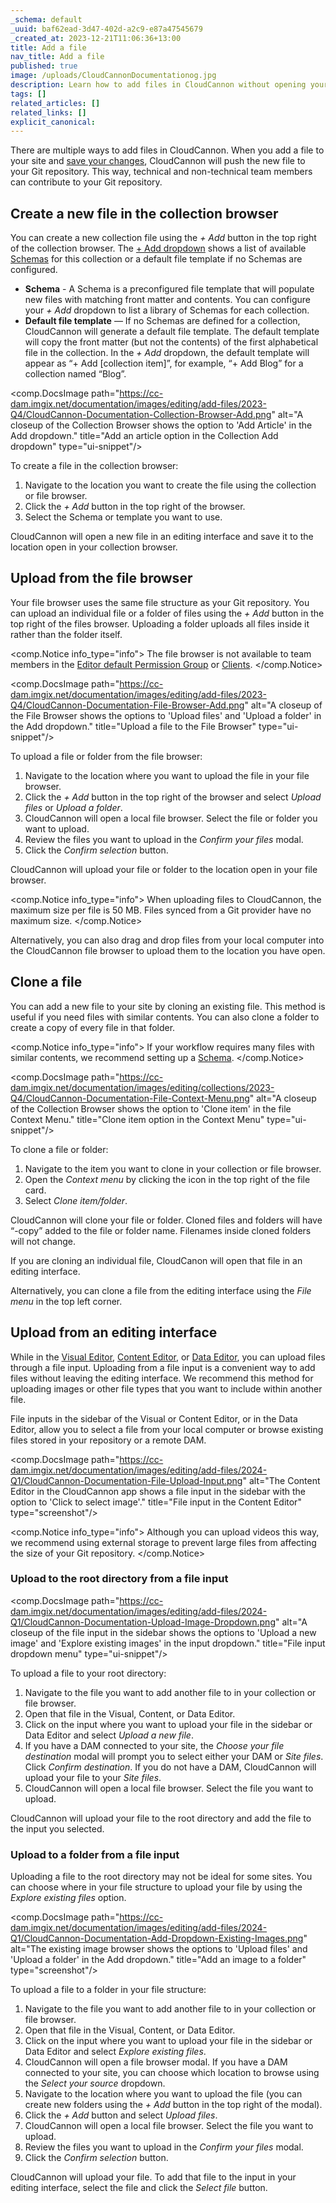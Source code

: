 ```yaml
---
_schema: default
_uuid: baf62ead-3d47-402d-a2c9-e87a47545679
_created_at: 2023-12-21T11:06:36+13:00
title: Add a file
nav_title: Add a file
published: true
image: /uploads/CloudCannonDocumentationog.jpg
description: Learn how to add files in CloudCannon without opening your Git repository.
tags: []
related_articles: []
related_links: []
explicit_canonical:
---
```

There are multiple ways to add files in CloudCannon. When you add a file to your site and [save your changes](/documentation/articles/save-your-changes/), CloudCannon will push the new file to your Git repository. This way, technical and non-technical team members can contribute to your Git repository.

## Create a new file in the collection browser

You can create a new collection file using the *\+ Add* button in the top right of the collection browser. The [\+ Add dropdown](/documentation/articles/configure-the-add-button-in-collections/) shows a list of available [Schemas](/documentation/articles/create-a-schema/) for this collection or a default file template if no Schemas are configured.

* **Schema** - A Schema is a preconfigured file template that will populate new files with matching front matter and contents. You can configure your *\+ Add* dropdown to list a library of Schemas for each collection.
* **Default file template** — If no Schemas are defined for a collection, CloudCannon will generate a default file template. The default template will copy the front matter (but not the contents) of the first alphabetical file in the collection. In the *\+ Add* dropdown, the default template will appear as “+ Add \[collection item\]”, for example, “+ Add Blog” for a collection named “Blog”.

<comp.DocsImage path="https://cc-dam.imgix.net/documentation/images/editing/add-files/2023-Q4/CloudCannon-Documentation-Collection-Browser-Add.png" alt="A closeup of the Collection Browser shows the option to 'Add Article' in the Add dropdown." title="Add an article option in the Collection Add dropdown" type="ui-snippet"/>

To create a file in the collection browser:

1. Navigate to the location you want to create the file using the collection or file browser.
2. Click the *\+ Add* button in the top right of the browser.
3. Select the Schema or template you want to use.

CloudCannon will open a new file in an editing interface and save it to the location open in your collection browser.

## Upload from the file browser

Your file browser uses the same file structure as your Git repository. You can upload an individual file or a folder of files using the *\+ Add* button in the top right of the files browser. Uploading a folder uploads all files inside it rather than the folder itself.

<comp.Notice info_type="info">
  The file browser is not available to team members in the [Editor default Permission Group](/documentation/articles/default-permission-groups/#editors) or [Clients](/documentation/articles/share-a-site-with-client-sharing/).
</comp.Notice>

<comp.DocsImage path="https://cc-dam.imgix.net/documentation/images/editing/add-files/2023-Q4/CloudCannon-Documentation-File-Browser-Add.png" alt="A closeup of the File Browser shows the options to 'Upload files' and 'Upload a folder' in the Add dropdown." title="Upload a file to the File Browser" type="ui-snippet"/>

To upload a file or folder from the file browser:

1. Navigate to the location where you want to upload the file in your file browser.
2. Click the *\+ Add* button in the top right of the browser and select *Upload files* or *Upload a folder*.
3. CloudCannon will open a local file browser. Select the file or folder you want to upload.
4. Review the files you want to upload in the *Confirm your files* modal.
5. Click the *Confirm selection* button.

CloudCannon will upload your file or folder to the location open in your file browser.

<comp.Notice info_type="info">
  When uploading files to CloudCannon, the maximum size per file is 50 MB. Files synced from a Git provider have no maximum size.
</comp.Notice>

Alternatively, you can also drag and drop files from your local computer into the CloudCannon file browser to upload them to the location you have open.

## Clone a file

You can add a new file to your site by cloning an existing file. This method is useful if you need files with similar contents. You can also clone a folder to create a copy of every file in that folder.

<comp.Notice info_type="info">
  If your workflow requires many files with similar contents, we recommend setting up a [Schema](/documentation/articles/create-a-schema/).
</comp.Notice>

<comp.DocsImage path="https://cc-dam.imgix.net/documentation/images/editing/collections/2023-Q4/CloudCannon-Documentation-File-Context-Menu.png" alt="A closeup of the Collection Browser shows the option to 'Clone item' in the file Context Menu." title="Clone item option in the Context Menu" type="ui-snippet"/>

To clone a file or folder:

1. Navigate to the item you want to clone in your collection or file browser.
2. Open the *Context menu* by clicking the icon in the top right of the file card.
3. Select *Clone item/folder*.

CloudCannon will clone your file or folder. Cloned files and folders will have “-copy” added to the file or folder name. Filenames inside cloned folders will not change.

If you are cloning an individual file, CloudCanon will open that file in an editing interface.

Alternatively, you can clone a file from the editing interface using the *File menu* in the top left corner.

## Upload from an editing interface

While in the [Visual Editor](/documentation/articles/the-visual-editor/), [Content Editor](/documentation/articles/the-content-editor/), or [Data Editor](/documentation/articles/the-data-editor/), you can upload files through a file input. Uploading from a file input is a convenient way to add files without leaving the editing interface. We recommend this method for uploading images or other file types that you want to include within another file.

File inputs in the sidebar of the Visual or Content Editor, or in the Data Editor, allow you to select a file from your local computer or browse existing files stored in your repository or a remote DAM.

<comp.DocsImage path="https://cc-dam.imgix.net/documentation/images/editing/add-files/2024-Q1/CloudCannon-Documentation-File-Upload-Input.png" alt="The Content Editor in the CloudCannon app shows a file input in the sidebar with the option to 'Click to select image'." title="File input in the Content Editor" type="screenshot"/>

<comp.Notice info_type="info">
  Although you can upload videos this way, we recommend using external storage to prevent large files from affecting the size of your Git repository.
</comp.Notice>

### Upload to the root directory from a file input

<comp.DocsImage path="https://cc-dam.imgix.net/documentation/images/editing/add-files/2024-Q1/CloudCannon-Documentation-Upload-Image-Dropdown.png" alt="A closeup of the file input in the sidebar shows the options to 'Upload a new image' and 'Explore existing images' in the input dropdown." title="File input dropdown menu" type="ui-snippet"/>

To upload a file to your root directory:

1. Navigate to the file you want to add another file to in your collection or file browser.
2. Open that file in the Visual, Content, or Data Editor.
3. Click on the input where you want to upload your file in the sidebar or Data Editor and select *Upload a new file*.
4. If you have a DAM connected to your site, the *Choose your file destination* modal will prompt you to select either your DAM or *Site files*. Click *Confirm destination*. If you do not have a DAM, CloudCannon will upload your file to your *Site files*.
5. CloudCannon will open a local file browser. Select the file you want to upload.

CloudCannon will upload your file to the root directory and add the file to the input you selected.

### Upload to a folder from a file input

Uploading a file to the root directory may not be ideal for some sites. You can choose where in your file structure to upload your file by using the *Explore existing files* option.

<comp.DocsImage path="https://cc-dam.imgix.net/documentation/images/editing/add-files/2024-Q1/CloudCannon-Documentation-Add-Dropdown-Existing-Images.png" alt="The existing image browser shows the options to 'Upload files' and 'Upload a folder' in the Add dropdown." title="Add an image to a folder" type="screenshot"/>

To upload a file to a folder in your file structure:

1. Navigate to the file you want to add another file to in your collection or file browser.
2. Open that file in the Visual, Content, or Data Editor.
3. Click on the input where you want to upload your file in the sidebar or Data Editor and select *Explore existing files*.
4. CloudCannon will open a file browser modal. If you have a DAM connected to your site, you can choose which location to browse using the *Select your source* dropdown.
5. Navigate to the location where you want to upload the file (you can create new folders using the *\+ Add* button in the top right of the modal).
6. Click the *\+ Add* button and select *Upload files*.
7. CloudCannon will open a local file browser. Select the file you want to upload.
8. Review the files you want to upload in the *Confirm your files* modal.
9. Click the *Confirm selection* button.

CloudCannon will upload your file. To add that file to the input in your editing interface, select the file and click the *Select file* button.
